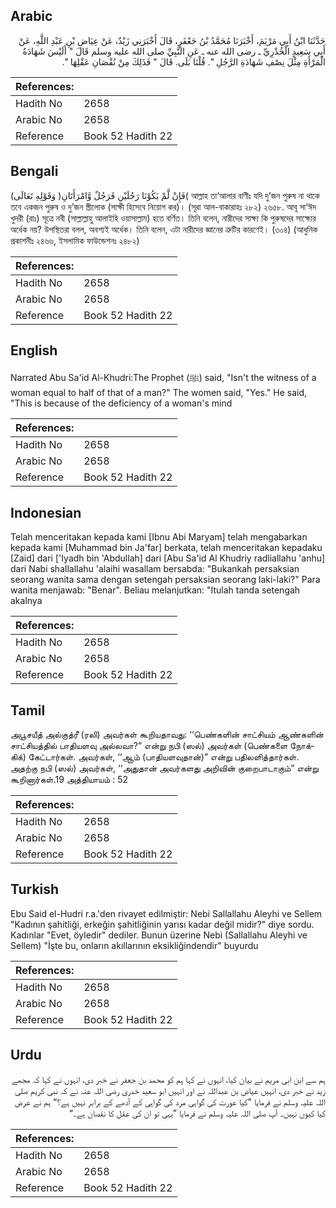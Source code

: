 ## Arabic


<div dir="rtl" lang="ar" style={{fontSize:'larger',backgroundColor:'#f8f9fa',padding:20}}>
حَدَّثَنَا ابْنُ أَبِي مَرْيَمَ، أَخْبَرَنَا مُحَمَّدُ بْنُ جَعْفَرٍ، قَالَ أَخْبَرَنِي زَيْدٌ، عَنْ عِيَاضِ بْنِ عَبْدِ اللَّهِ، عَنْ أَبِي سَعِيدٍ الْخُدْرِيِّ ـ رضى الله عنه ـ عَنِ النَّبِيِّ صلى الله عليه وسلم قَالَ ‏"‏ أَلَيْسَ شَهَادَةُ الْمَرْأَةِ مِثْلَ نِصْفِ شَهَادَةِ الرَّجُلِ ‏"‏‏.‏ قُلْنَا بَلَى‏.‏ قَالَ ‏"‏ فَذَلِكَ مِنْ نُقْصَانِ عَقْلِهَا ‏"‏‏.‏
</div>
<div style={{backgroundColor:'#f8f9fa',padding:20, marginBottom: 10}}><table> <thead> <tr> <th>References:</th> <th></th> </tr> </thead> <tbody><tr><td>Hadith No</td><td>2658</td></tr><tr><td>Arabic No</td><td>2658</td></tr><tr><td>Reference</td><td>Book 52 Hadith 22</td></tr></tbody></table></div>

## Bengali


<div dir="ltr" lang="bn" style={{fontSize:'larger',backgroundColor:'#f8f9fa',padding:20}}>
(وَقَوْلِهِ تَعَالَى )فَإِنْ لَّمْ يَكُوْنَا رَجُلَيْنِ فَرَجُلٌ وَّامْرَأَتَانِ( আল্লাহ তা‘আলার বাণীঃ যদি দু’জন পুরুষ না থাকে তবে একজন পুরুষ ও দু’জন স্ত্রীলোক (সাক্ষী হিসেবে নিয়োগ কর)। (সূরা আল-বাকারাহঃ ২৮২) ২৬৫৮. আবূ সা‘ঈদ খুদরী (রাঃ) সূত্রে নবী (সাল্লাল্লাহু আলাইহি ওয়াসাল্লাম) হতে বর্ণিত। তিনি বলেন, নারীদের সাক্ষ্য কি পুরুষদের সাক্ষ্যের অর্ধেক নয়? উপস্থিতরা বলল, অবশ্যই অর্ধেক। তিনি বলেন, এটা নারীদের জ্ঞানের ত্রুটির কারণেই। (৩০৪) (আধুনিক প্রকাশনীঃ ২৪৬৬, ইসলামিক ফাউন্ডেশনঃ ২৪৮২)
</div>
<div style={{backgroundColor:'#f8f9fa',padding:20, marginBottom: 10}}><table> <thead> <tr> <th>References:</th> <th></th> </tr> </thead> <tbody><tr><td>Hadith No</td><td>2658</td></tr><tr><td>Arabic No</td><td>2658</td></tr><tr><td>Reference</td><td>Book 52 Hadith 22</td></tr></tbody></table></div>

## English


<div dir="ltr" lang="en" style={{fontSize:'larger',backgroundColor:'#f8f9fa',padding:20}}>
Narrated Abu Sa'id Al-Khudri:The Prophet (ﷺ) said, "Isn't the witness of a woman equal to half of that of a man?" The women said, "Yes." He said, "This is because of the deficiency of a woman's mind
</div>
<div style={{backgroundColor:'#f8f9fa',padding:20, marginBottom: 10}}><table> <thead> <tr> <th>References:</th> <th></th> </tr> </thead> <tbody><tr><td>Hadith No</td><td>2658</td></tr><tr><td>Arabic No</td><td>2658</td></tr><tr><td>Reference</td><td>Book 52 Hadith 22</td></tr></tbody></table></div>

## Indonesian


<div dir="ltr" lang="id" style={{fontSize:'larger',backgroundColor:'#f8f9fa',padding:20}}>
Telah menceritakan kepada kami [Ibnu Abi Maryam] telah mengabarkan kepada kami [Muhammad bin Ja'far] berkata, telah menceritakan kepadaku [Zaid] dari ['Iyadh bin 'Abdullah] dari [Abu Sa'id Al Khudriy radliallahu 'anhu] dari Nabi shallallahu 'alaihi wasallam bersabda: "Bukankah persaksian seorang wanita sama dengan setengah persaksian seorang laki-laki?" Para wanita menjawab: "Benar". Beliau melanjutkan: "Itulah tanda setengah akalnya
</div>
<div style={{backgroundColor:'#f8f9fa',padding:20, marginBottom: 10}}><table> <thead> <tr> <th>References:</th> <th></th> </tr> </thead> <tbody><tr><td>Hadith No</td><td>2658</td></tr><tr><td>Arabic No</td><td>2658</td></tr><tr><td>Reference</td><td>Book 52 Hadith 22</td></tr></tbody></table></div>

## Tamil


<div dir="ltr" lang="ta" style={{fontSize:'larger',backgroundColor:'#f8f9fa',padding:20}}>
அபூசயீத் அல்குத்ரீ (ரலி) அவர்கள் கூறியதாவது: ‘‘பெண்களின் சாட்சியம் ஆண்களின் சாட்சியத்தில் பாதியளவு அல்லவா?” என்று நபி (ஸல்) அவர்கள் (பெண்களை நோக்கிக்) கேட்டார்கள். அவர்கள், ‘‘ஆம் (பாதியளவுதான்)” என்று பதிலளித்தார்கள். அதற்கு நபி (ஸல்) அவர்கள், ‘‘அதுதான் அவர்களது அறிவின் குறைபாடாகும்” என்று கூறினார்கள்.19 அத்தியாயம் : 52
</div>
<div style={{backgroundColor:'#f8f9fa',padding:20, marginBottom: 10}}><table> <thead> <tr> <th>References:</th> <th></th> </tr> </thead> <tbody><tr><td>Hadith No</td><td>2658</td></tr><tr><td>Arabic No</td><td>2658</td></tr><tr><td>Reference</td><td>Book 52 Hadith 22</td></tr></tbody></table></div>

## Turkish


<div dir="ltr" lang="tr" style={{fontSize:'larger',backgroundColor:'#f8f9fa',padding:20}}>
Ebu Said el-Hudri r.a.'den rivayet edilmiştir: Nebi Sallallahu Aleyhi ve Sellem "Kadının şahitliği, erkeğin şahitliğinin yarısı kadar değil midir?" diye sordu. Kadınlar "Evet, öyledir" dediler. Bunun üzerine Nebi (Sallallahu Aleyhi ve Sellem) "İşte bu, onların akıllarının eksikliğindendir" buyurdu
</div>
<div style={{backgroundColor:'#f8f9fa',padding:20, marginBottom: 10}}><table> <thead> <tr> <th>References:</th> <th></th> </tr> </thead> <tbody><tr><td>Hadith No</td><td>2658</td></tr><tr><td>Arabic No</td><td>2658</td></tr><tr><td>Reference</td><td>Book 52 Hadith 22</td></tr></tbody></table></div>

## Urdu


<div dir="rtl" lang="ur" style={{fontSize:'larger',backgroundColor:'#f8f9fa',padding:20}}>
ہم سے ابن ابی مریم نے بیان کیا، انہوں نے کہا ہم کو محمد بن جعفر نے خبر دی، انہوں نے کہا کہ مجھے زید نے خبر دی، انہیں عیاض بن عبداللہ نے اور انہیں ابو سعید خدری رضی اللہ عنہ نے کہ نبی کریم صلی اللہ علیہ وسلم نے فرمایا ”کیا عورت کی گواہی مرد کی گواہی کے آدھے کے برابر نہیں ہے؟“ ہم نے عرض کیا کیوں نہیں۔ آپ صلی اللہ علیہ وسلم نے فرمایا ”یہی تو ان کی عقل کا نقصان ہے۔“
</div>
<div style={{backgroundColor:'#f8f9fa',padding:20, marginBottom: 10}}><table> <thead> <tr> <th>References:</th> <th></th> </tr> </thead> <tbody><tr><td>Hadith No</td><td>2658</td></tr><tr><td>Arabic No</td><td>2658</td></tr><tr><td>Reference</td><td>Book 52 Hadith 22</td></tr></tbody></table></div>